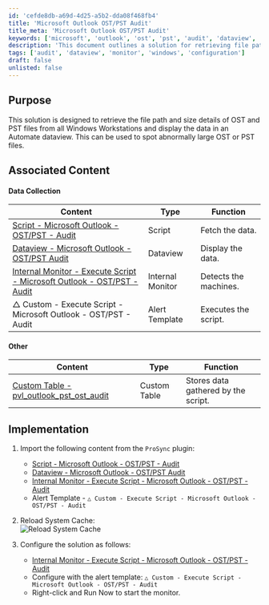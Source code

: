```yaml
---
id: 'cefde8db-a69d-4d25-a5b2-dda08f468fb4'
title: 'Microsoft Outlook OST/PST Audit'
title_meta: 'Microsoft Outlook OST/PST Audit'
keywords: ['microsoft', 'outlook', 'ost', 'pst', 'audit', 'dataview', 'monitor']
description: 'This document outlines a solution for retrieving file path and size details of OST and PST files from Windows Workstations, and displaying this data in an Automate dataview. It helps identify unusually large OST or PST files, enhancing data management and monitoring capabilities.'
tags: ['audit', 'dataview', 'monitor', 'windows', 'configuration']
draft: false
unlisted: false
---
```

## Purpose

This solution is designed to retrieve the file path and size details of OST and PST files from all Windows Workstations and display the data in an Automate dataview. This can be used to spot abnormally large OST or PST files.

## Associated Content

#### Data Collection

| Content                                                                 | Type          | Function               |
|-------------------------------------------------------------------------|---------------|------------------------|
| [Script - Microsoft Outlook - OST/PST - Audit](https://proval.itglue.com/DOC-5078775-8168634)   | Script        | Fetch the data.        |
| [Dataview - Microsoft Outlook - OST/PST Audit](https://proval.itglue.com/DOC-5078775-8023119)   | Dataview      | Display the data.      |
| [Internal Monitor - Execute Script - Microsoft Outlook - OST/PST - Audit](https://proval.itglue.com/DOC-5078775-15490756) | Internal Monitor | Detects the machines.  |
| △ Custom - Execute Script - Microsoft Outlook - OST/PST - Audit       | Alert Template | Executes the script.   |

#### Other

| Content                                                                 | Type          | Function                       |
|-------------------------------------------------------------------------|---------------|--------------------------------|
| [Custom Table - pvl_outlook_pst_ost_audit](https://proval.itglue.com/DOC-5078775-15595946) | Custom Table  | Stores data gathered by the script. |

## Implementation

1. Import the following content from the `ProSync` plugin:
   - [Script - Microsoft Outlook - OST/PST - Audit](https://proval.itglue.com/DOC-5078775-8168634)
   - [Dataview - Microsoft Outlook - OST/PST Audit](https://proval.itglue.com/DOC-5078775-8023119)
   - [Internal Monitor - Execute Script - Microsoft Outlook - OST/PST - Audit](https://proval.itglue.com/DOC-5078775-15490756)
   - Alert Template - `△ Custom - Execute Script - Microsoft Outlook - OST/PST - Audit`

2. Reload System Cache:  
   ![Reload System Cache](../../static/img/Microsoft-Outlook---OSTPST-Audit/image_1.png)

3. Configure the solution as follows:
   - [Internal Monitor - Execute Script - Microsoft Outlook - OST/PST - Audit](https://proval.itglue.com/DOC-5078775-15490756)
   - Configure with the alert template: `△ Custom - Execute Script - Microsoft Outlook - OST/PST - Audit`
   - Right-click and Run Now to start the monitor.












